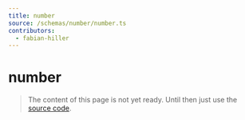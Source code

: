 ```yaml
---
title: number
source: /schemas/number/number.ts
contributors:
  - fabian-hiller
---
```


# number

> The content of this page is not yet ready. Until then just use the [source code](https://github.com/fabian-hiller/valibot/blob/main/library/src/schemas/number/number.ts).
